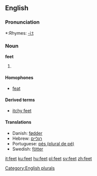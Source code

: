 ==English==

{{rank|2|open|therefore|327|feet|lay|along|four}}

===Pronunciation===
{{rfp}}
*:Rhymes: [[Rhymes:English:-iːt|-iːt]]

===Noun===
'''feet'''
# {{plural of|foot}}

====Homophones====
*[[feat]]

====Derived terms====
*[[itchy feet]]

====Translations====
{{top}}
*Danish: [[fødder]] {{c}}
*Hebrew: [[רגליים]] {{p}} {{f}}
*Portuguese: [[pés (plural de pé)]] {{c}}
*Swedish: [[fötter]]
{{bottom}}

[[Category:English plurals]]

[[it:feet]]
[[ku:feet]]
[[hu:feet]]
[[pl:feet]]
[[sv:feet]]
[[zh:feet]]
